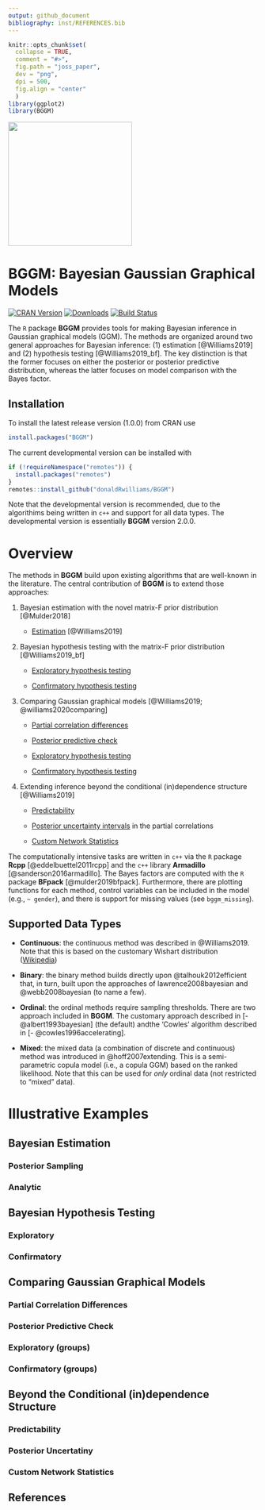 ```yaml
---
output: github_document
bibliography: inst/REFERENCES.bib
---
```

```r
knitr::opts_chunk$set(
  collapse = TRUE,
  comment = "#>",
  fig.path = "joss_paper",
  dev = "png",
  dpi = 500,
  fig.align = "center"
  )
library(ggplot2)
library(BGGM)
```

<img src="joss_paper/hex.png" width = 250 />

# BGGM: Bayesian Gaussian Graphical Models

[![CRAN Version](http://www.r-pkg.org/badges/version/BGGM)](https://cran.r-project.org/package=BGGM)
[![Downloads](https://cranlogs.r-pkg.org/badges/BGGM)](https://cran.r-project.org/package=BGGM)
[![Build Status](https://travis-ci.org/donaldRwilliams/BGGM.svg?branch=master)](https://travis-ci.org/donaldRwilliams/BGGM)


The `R` package **BGGM** provides tools for making Bayesian inference in
Gaussian graphical models (GGM). The methods are organized around two general 
approaches for Bayesian inference: (1) estimation [@Williams2019] and (2) hypothesis 
testing [@Williams2019_bf]. The key distinction is that the former focuses on either 
the posterior or posterior predictive distribution, whereas the latter focuses on 
model comparison with the Bayes factor.

## Installation

To install the latest release version (1.0.0) from CRAN use
```r
install.packages("BGGM")	
```


The current developmental version can be installed with	

```r
if (!requireNamespace("remotes")) {	
  install.packages("remotes")	
}	
remotes::install_github("donaldRwilliams/BGGM")
```

Note that the developmental version is recommended, due to the algorithims being written in `c++` and 
support for all data types. The developmental version is essentially
**BGGM** version 2.0.0.



# Overview
The methods in **BGGM** build upon existing algorithms that are well-known in the literature.
The central contribution of **BGGM** is to extend those approaches:

1.  Bayesian estimation with the novel matrix-F prior distribution [@Mulder2018]
  
    + [Estimation](#bayesian-estimation) [@Williams2019]

2. Bayesian hypothesis testing with the matrix-F prior distribution [@Williams2019_bf]

    + [Exploratory hypothesis testing](#Exploratory)
  
    + [Confirmatory hypothesis testing](#Confirmatory)
    
3. Comparing Gaussian graphical models [@Williams2019; @williams2020comparing]
    
    + [Partial correlation differences](#partial-correlation-differences) 
    
    + [Posterior predictive check](#posterior-predictive check)
    
    + [Exploratory hypothesis testing](#exploratory-(groups)) 
    
    + [Confirmatory hypothesis testing](#confirmatory-(groups))

4. Extending inference beyond the conditional (in)dependence structure [@Williams2019]

    +  [Predictability](#Predictability) 
    
    +  [Posterior uncertainty intervals](#posterior-uncertainty) in the 
       partial correlations
       
    +  [Custom Network Statistics](#custom-network-statistics)
    
    
The computationally intensive tasks are written in `c++` via the `R` package **Rcpp** [@eddelbuettel2011rcpp] and the `c++` library **Armadillo** [@sanderson2016armadillo]. The Bayes factors are computed with the `R` package **BFpack** [@mulder2019bfpack]. Furthermore, there are plotting functions
for each method, control variables can be included in the model (e.g., `~ gender`), and there is support for missing values (see `bggm_missing`).

## Supported Data Types

* **Continuous**: the continuous method was described in  @Williams2019. Note that 
                  this is based on the customary Wishart distribution                 
                  ([Wikipedia](https://en.wikipedia.org/wiki/Wishart_distribution))

* **Binary**: the binary method builds directly upon @talhouk2012efficient
  that, in turn, built upon the approaches of lawrence2008bayesian and
  @webb2008bayesian (to name a few).
  
* **Ordinal**: the ordinal methods require sampling thresholds. There are two approach 
   included in **BGGM**. The customary approach described in [-@albert1993bayesian] 
   (the default) andthe 'Cowles' algorithm described in [- @cowles1996accelerating].
   
* **Mixed**: the mixed data (a combination of discrete and continuous) method was introduced
 in @hoff2007extending. This is a semi-parametric copula model
 (i.e., a copula GGM) based on the ranked likelihood. Note that this can be used for *only* ordinal data 
 (not restricted to "mixed" data).

# Illustrative Examples

## Bayesian Estimation

### Posterior Sampling

### Analytic


## Bayesian Hypothesis Testing

### Exploratory

### Confirmatory



## Comparing Gaussian Graphical Models


### Partial Correlation Differences

### Posterior Predictive Check

### Exploratory (groups)

### Confirmatory (groups)

## Beyond the Conditional (in)dependence Structure

### Predictability

### Posterior Uncertatiny

### Custom Network Statistics


## References

